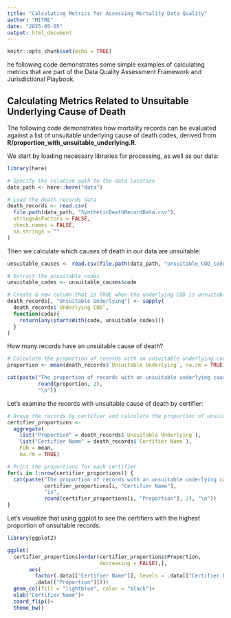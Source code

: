 ```yaml
---
title: "Calculating Metrics for Assessing Mortality Data Quality"
author: "MITRE"
date: "2025-05-05"
output: html_document
---
```


```r
knitr::opts_chunk$set(echo = TRUE)
```

he following code demonstrates some simple examples of calculating metrics that are part of the Data Quality Assessment Framework and  Jurisdictional Playbook.

## Calculating Metrics Related to Unsuitable Underlying Cause of Death

The following code demonstrates how mortality records can be evaluated against a list of unsuitable underlying cause of death codes, derived from **R/proportion_with_unsuitable_underlying.R**.

We start by loading necessary libraries for processing, as well as our data:

```r
library(here)

# Specify the relative path to the data location
data_path <- here::here("data")

# Load the death records data
death_records <- read.csv(
  file.path(data_path, "SyntheticDeathRecordData.csv"),
  stringsAsFactors = FALSE,
  check.names = FALSE,
  na.strings = ""
)
```

Then we calculate which causes of death in our data are unsuitable:

```r
unsuitable_causes <- read.csv(file.path(data_path, "unsuitable_COD_codes.csv"))

# Extract the unsuitable codes
unsuitable_codes <- unsuitable_causes$code

# Create a new column that is TRUE when the underlying COD is unsuitable
death_records[, "Unsuitable Underlying"] <- sapply(
  death_records$`Underlying COD`, 
  function(code){
    return(any(startsWith(code, unsuitable_codes)))
  }
)
```

How many records have an unsuitable cause of death?

```r
# Calculate the proportion of records with an unsuitable underlying cause of death
proportion <- mean(death_records$`Unsuitable Underlying`, na.rm = TRUE)

cat(paste("The proportion of records with an unsuitable underlying cause of death is",
          round(proportion, 2),
          "\n"))
```

Let's examine the records with unsuitable cause of death by certifier:

```r
# Group the records by certifier and calculate the proportion of unsuitable records for each certifier
certifier_proportions <- 
  aggregate(
    list("Proportion" = death_records$`Unsuitable Underlying`),
    list("Certifier Name" = death_records$`Certifier Name`),
    FUN = mean,
    na.rm = TRUE)

# Print the proportions for each certifier
for(i in 1:nrow(certifier_proportions)) {
  cat(paste("The proportion of records with an unsuitable underlying cause of death provided by",
            certifier_proportions[i, "Certifier Name"],
            "is",
            round(certifier_proportions[i, "Proportion"], 2), "\n"))
}
```

Let's visualize that using ggplot to see the certifiers with the highest proportion of unsuitable records:

```r
library(ggplot2)

ggplot(
  certifier_proportions[order(certifier_proportions$Proportion, 
                              decreasing = FALSE),], 
       aes(
         factor(.data[["Certifier Name"]], levels = .data[["Certifier Name"]]),
         .data[["Proportion"]]))+
  geom_col(fill = "lightblue", color = "black")+
  xlab("Certifier Name")+
  coord_flip()+
  theme_bw()
```

